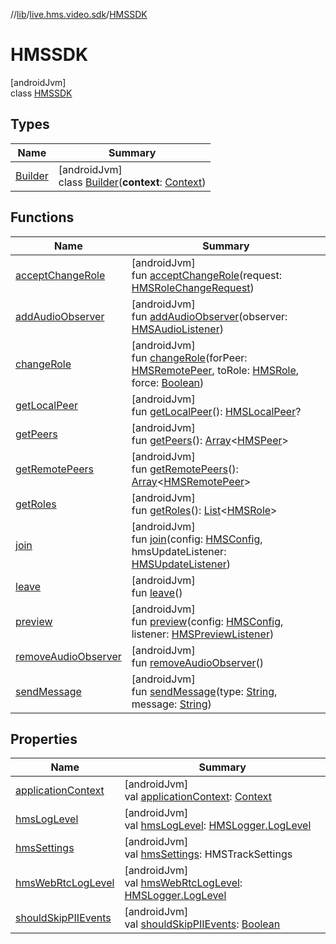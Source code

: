 //[lib](/api-reference/android/v2/home/content)/[live.hms.video.sdk](../index)/[HMSSDK](index)

# HMSSDK

[androidJvm]\
class [HMSSDK](index)

## Types

| Name                      | Summary                                                                                                                                                |
| ------------------------- | ------------------------------------------------------------------------------------------------------------------------------------------------------ |
| [Builder](-builder/index) | [androidJvm]<br />class [Builder](-builder/index)(**context**: [Context](https://developer.android.com/reference/kotlin/android/content/Context.html)) |

## Functions

| Name                                         | Summary                                                                                                                                                                                                                                                                                                   |
| -------------------------------------------- | --------------------------------------------------------------------------------------------------------------------------------------------------------------------------------------------------------------------------------------------------------------------------------------------------------- |
| [acceptChangeRole](accept-change-role)       | [androidJvm]<br />fun [acceptChangeRole](accept-change-role)(request: [HMSRoleChangeRequest](../../live.hms.video.sdk.models/-h-m-s-role-change-request/index))                                                                                                                                           |
| [addAudioObserver](add-audio-observer)       | [androidJvm]<br />fun [addAudioObserver](add-audio-observer)(observer: [HMSAudioListener](../-h-m-s-audio-listener/index))                                                                                                                                                                                |
| [changeRole](change-role)                    | [androidJvm]<br />fun [changeRole](change-role)(forPeer: [HMSRemotePeer](../../live.hms.video.sdk.models/-h-m-s-remote-peer/index), toRole: [HMSRole](../../live.hms.video.sdk.models.role/-h-m-s-role/index), force: [Boolean](https://kotlinlang.org/api/latest/jvm/stdlib/kotlin/-boolean/index.html)) |
| [getLocalPeer](get-local-peer)               | [androidJvm]<br />fun [getLocalPeer](get-local-peer)(): [HMSLocalPeer](../../live.hms.video.sdk.models/-h-m-s-local-peer/index)?                                                                                                                                                                          |
| [getPeers](get-peers)                        | [androidJvm]<br />fun [getPeers](get-peers)(): [Array](https://kotlinlang.org/api/latest/jvm/stdlib/kotlin/-array/index.html)<[HMSPeer](../../live.hms.video.sdk.models/-h-m-s-peer/index)>                                                                                                               |
| [getRemotePeers](get-remote-peers)           | [androidJvm]<br />fun [getRemotePeers](get-remote-peers)(): [Array](https://kotlinlang.org/api/latest/jvm/stdlib/kotlin/-array/index.html)<[HMSRemotePeer](../../live.hms.video.sdk.models/-h-m-s-remote-peer/index)>                                                                                     |
| [getRoles](get-roles)                        | [androidJvm]<br />fun [getRoles](get-roles)(): [List](https://kotlinlang.org/api/latest/jvm/stdlib/kotlin.collections/-list/index.html)<[HMSRole](../../live.hms.video.sdk.models.role/-h-m-s-role/index)>                                                                                                |
| [join](join)                                 | [androidJvm]<br />fun [join](join)(config: [HMSConfig](../../live.hms.video.sdk.models/-h-m-s-config/index), hmsUpdateListener: [HMSUpdateListener](../-h-m-s-update-listener/index))                                                                                                                     |
| [leave](leave)                               | [androidJvm]<br />fun [leave](leave)()                                                                                                                                                                                                                                                                    |
| [preview](preview)                           | [androidJvm]<br />fun [preview](preview)(config: [HMSConfig](../../live.hms.video.sdk.models/-h-m-s-config/index), listener: [HMSPreviewListener](../-h-m-s-preview-listener/index))                                                                                                                      |
| [removeAudioObserver](remove-audio-observer) | [androidJvm]<br />fun [removeAudioObserver](remove-audio-observer)()                                                                                                                                                                                                                                      |
| [sendMessage](send-message)                  | [androidJvm]<br />fun [sendMessage](send-message)(type: [String](https://kotlinlang.org/api/latest/jvm/stdlib/kotlin/-string/index.html), message: [String](https://kotlinlang.org/api/latest/jvm/stdlib/kotlin/-string/index.html))                                                                      |

## Properties

| Name                                            | Summary                                                                                                                                                   |
| ----------------------------------------------- | --------------------------------------------------------------------------------------------------------------------------------------------------------- |
| [applicationContext](application-context)       | [androidJvm]<br />val [applicationContext](application-context): [Context](https://developer.android.com/reference/kotlin/android/content/Context.html)   |
| [hmsLogLevel](hms-log-level)                    | [androidJvm]<br />val [hmsLogLevel](hms-log-level): [HMSLogger.LogLevel](../../live.hms.video.utils/-h-m-s-logger/-log-level/index)                       |
| [hmsSettings](hms-settings)                     | [androidJvm]<br />val [hmsSettings](hms-settings): HMSTrackSettings                                                                                       |
| [hmsWebRtcLogLevel](hms-web-rtc-log-level)      | [androidJvm]<br />val [hmsWebRtcLogLevel](hms-web-rtc-log-level): [HMSLogger.LogLevel](../../live.hms.video.utils/-h-m-s-logger/-log-level/index)         |
| [shouldSkipPIIEvents](should-skip-p-i-i-events) | [androidJvm]<br />val [shouldSkipPIIEvents](should-skip-p-i-i-events): [Boolean](https://kotlinlang.org/api/latest/jvm/stdlib/kotlin/-boolean/index.html) |
